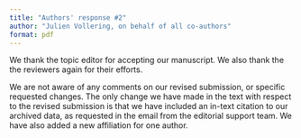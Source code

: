 ```yaml
---
title: "Authors' response #2"
author: "Julien Vollering, on behalf of all co-authors"
format: pdf
---
```


We thank the topic editor for accepting our manuscript. We also thank the the reviewers again for their efforts. 

We are not aware of any comments on our revised submission, or specific requested changes. The only change we have made in the text with respect to the revised submission is that we have included an in-text citation to our archived data, as requested in the email from the editorial support team. We have also added a new affiliation for one author.
